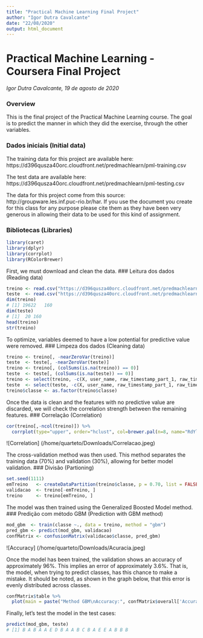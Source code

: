```yaml
---
title: "Practical Machine Learning Final Project"
author: "Igor Dutra Cavalcante"
date: "22/08/2020"
output: html_document
---
```


# Practical Machine Learning - Coursera Final Project

*Igor Dutra Cavalcante, 19 de agosto de 2020*

### Overview
This is the final project of the Practical Machine Learning course. The goal is to predict the manner in which they did the exercise, through the other variables.

### Dados iniciais (Initial data)
The training data for this project are available here:
https://d396qusza40orc.cloudfront.net/predmachlearn/pml-training.csv

The test data are available here:
https://d396qusza40orc.cloudfront.net/predmachlearn/pml-testing.csv

The data for this project come from this source: http://groupware.les.inf.puc-rio.br/har. If you use the document you create for this class for any purpose please cite them as they have been very generous in allowing their data to be used for this kind of assignment.

### Bibliotecas (Libraries)
```r
library(caret)
library(dplyr)
library(corrplot)
library(RColorBrewer)
```
First, we must download and clean the data.
### Leitura dos dados (Reading data)
```r
treino <- read.csv("https://d396qusza40orc.cloudfront.net/predmachlearn/pml-training.csv", header = T, stringsAsFactors = F) 
teste  <- read.csv("https://d396qusza40orc.cloudfront.net/predmachlearn/pml-testing.csv", header = T, stringsAsFactors = F)
dim(treino)
# [1] 19622   160
dim(teste)
# [1]  20 160
head(treino)
str(treino)
```
To optimize, variables deemed to have a low potential for predictive value were removed.
### Limpeza dos dados (Cleaning data)
```r
treino <- treino[, -nearZeroVar(treino)]
teste  <- teste[, -nearZeroVar(teste)]
treino <- treino[, (colSums(is.na(treino)) == 0)]
teste  <- teste[, (colSums(is.na(teste)) == 0)]
treino <- select(treino, -c(X, user_name, raw_timestamp_part_1, raw_timestamp_part_2, cvtd_timestamp, num_window))
teste  <- select(teste, -c(X, user_name, raw_timestamp_part_1, raw_timestamp_part_2, cvtd_timestamp, num_window))
treino$classe <- as.factor(treino$classe)
```
Once the data is clean and the features with no predictive value are discarded, we will check the correlation strength between the remaining features.
### Correlação (Correlation)
```r
cor(treino[,-ncol(treino)]) %>%
  corrplot(type="upper", order="hclust", col=brewer.pal(n=8, name="RdYlBu"))
```

![Correlation] (/home/quarteto/Downloads/Correlacao.jpeg)  
  
The cross-validation method was then used. This method separates the training data (70%) and validation (30%), allowing for better model validation.
### Divisão (Partioning)
```r
set.seed(1111) 
emTreino   <- createDataPartition(treino$classe, p = 0.70, list = FALSE)
validacao  <- treino[-emTreino, ]
treino     <- treino[emTreino, ]
```
The model was then trained using the Generalized Boosted Model method.
### Predição com método GBM (Prediction with GBM method)
```r
mod_gbm  <- train(classe ~., data = treino, method = "gbm")
pred_gbm <- predict(mod_gbm, validacao)
confMatrix <- confusionMatrix(validacao$classe, pred_gbm)
```

![Accuracy] (/home/quarteto/Downloads/Acuracia.jpeg) 

Once the model has been trained, the validation shows an accuracy of approximately 96%. This implies an error of approximately 3.6%. That is, the model, when trying to predict classes, has this chance to make a mistake. It should be noted, as shown in the graph below, that this error is evenly distributed across classes.
```r
confMatrix$table %>%
  plot(main = paste("Method GBM\nAccuracy:", confMatrix$overall['Accuracy']), col="orange")
```
Finally, let's test the model in the test cases:
```r
predict(mod_gbm, teste)
# [1] B A B A A E D B A A B C B A E E A B B B
```
